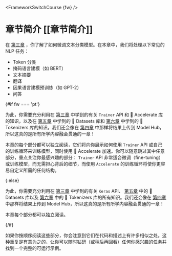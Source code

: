 <FrameworkSwitchCourse {fw} />

# 章节简介 [[章节简介]]

在 [第三章](/course/chapter3) ，你了解了如何微调文本分类模型。在本章中，我们将处理以下常见的 NLP 任务：

- Token 分类
- 掩码语言建模（如 BERT）
- 文本摘要
- 翻译
- 因果语言建模预训练（如 GPT-2）
- 问答

{#if fw === 'pt'}

为此，你需要充分利用在 [第三章](/course/chapter3) 中学到的有关 `Trainer` API 和 🤗 Accelerate 库的知识，以及在 [第五章](/course/chapter5) 中学到的 🤗 Datasets 库和 [第六章](/course/chapter6) 中学到的 🤗 Tokenizers 库的知识。我们还会像在 [第四章](/course/chapter4) 中那样将结果上传到 Model Hub，所以这真的是所有所学内容融会贯通的一章！

本章的每个部分都可以独立阅读，它们将向你展示如何使用 `Trainer` API 或自己的训练循环来训练模型，同时使用 🤗 Accelerate 加速。你可以随意跳过其中任意部分，重点关注你最感兴趣的部分： `Trainer` API 非常适合微调（fine-tuning）或训练模型，而无需担心背后的细节，而使用 `Accelerate` 的训练循环将使你更容易自定义所需的任何结构。

{:else}

为此，你需要充分利用在 [第三章](/course/chapter3) 中学到的有关 `Keras` API、 [第五章](/course/chapter5) 中的 🤗 Datasets 库以及 [第六章](/course/chapter6) 中的 🤗 Tokenizers 库的所有知识。我们还会像在 [第四章](/course/chapter4) 中那样将结果上传到 Model Hub，所以这真的是所有所学内容融会贯通的一章！

本章每个部分都可以独立阅读。

{/if}


<Tip>

如果你按顺序阅读这些部分，你会注意到它们在代码和描述上有许多相似之处。这种重复是有意为之的，让你可以随时钻研（或稍后再回看）任何你感兴趣的任务并找到一个完整的可运行示例。

</Tip>
